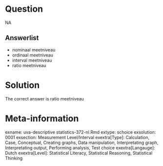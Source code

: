 Question
========

NA

Answerlist
----------
* nominaal meetniveau
* ordinaal meetniveau
* interval meetniveau
* ratio meetniveau

Solution
========

The correct answer is  ratio meetniveau

Meta-information
================
exname: uva-descriptive statistics-372-nl.Rmd
extype: schoice
exsolution: 0001
exsection: Measurement Level/Interval
exextra[Type]: Calculation, Case, Conceptual, Creating graphs, Data manipulation, Interpretating graph, Interpretating output, Performing analysis, Test choice
exextra[Langauge]: Dutch
exextra[Level]: Statistical Literacy, Statistical Reasoning, Statistical Thinking
